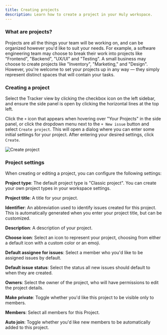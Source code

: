 ```yaml
---
title: Creating projects
description: Learn how to create a project in your Huly workspace.
---
```



### What are projects?

Projects are all the things your team will be working on, and can be organized however you'd like to suit your needs. For example, a software engineering team may choose to break their work into projects like "Frontend", "Backend", "UX/UI" and "Testing". A small business may choose to create projects like "Inventory", "Marketing," and "Design". However, you're welcome to set your projects up in any way — they simply represent distinct spaces that will contain your tasks.

### Creating a project

Select the Tracker view by clicking the checkbox icon on the left sidebar, and ensure the side panel is open by clicking the horizontal lines at the top left.

Click the `+` icon that appears when hovering over "Your Projects" in the side panel, or click the dropdown menu next to the `+ New issue` button and select `Create project`. This will open a dialog where you can enter some initial settings for your project. After entering your desired settings, click `Create`.

<Image 
src={createProject} 
alt='Create project' 
inferSize
quality='max'
/>

### Project settings

When creating or editing a project, you can configure the following settings:

**Project type**: The default project type is "Classic project". You can create your own project types in your workspace settings.

**Project title**: A title for your project.  

**Identifier**: An abbreviation used to identify issues created for this project. This is automatically generated when you enter your project title, but can be customized.  

**Description**: A description of your project.  

**Choose icon**: Select an icon to represent your project, choosing from either a default icon with a custom color or an emoji.  

**Default assignee for issues**: Select a member who you'd like to be assigned issues by default.

**Default issue status**: Select the status all new issues should default to when they are created.

**Owners**: Select the owner of the project, who will have permissions to edit the project details.

**Make private**: Toggle whether you'd like this project to be visible only to members.  

**Members**: Select all members for this Project.

**Auto join**: Toggle whether you'd like new members to be automatically added to this project.
